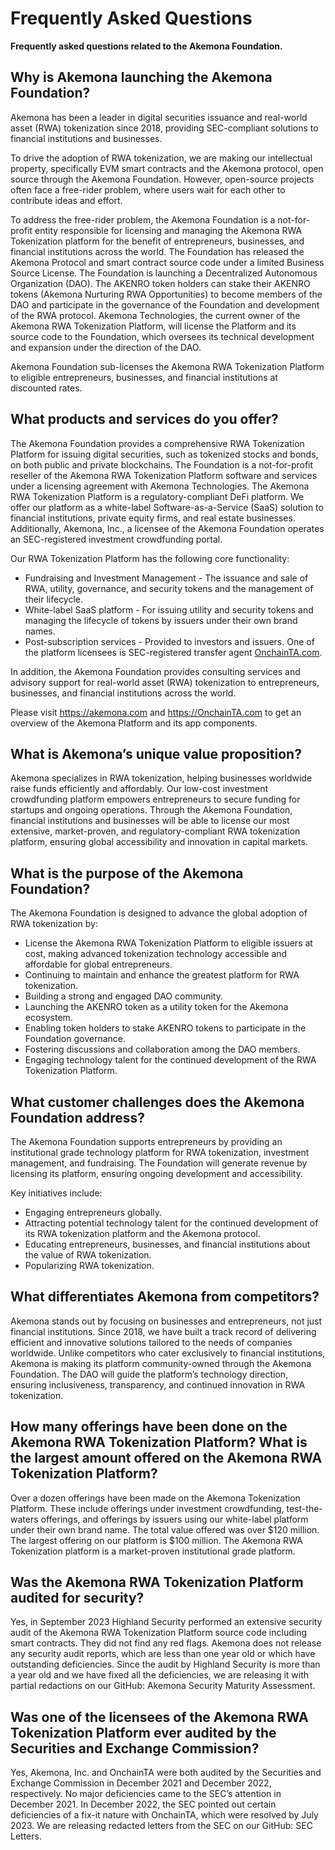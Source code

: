 # Frequently Asked Questions

**Frequently asked questions related to the Akemona Foundation.**

## Why is Akemona launching the Akemona Foundation?

Akemona has been a leader in digital securities issuance and real-world asset (RWA) tokenization since 2018, providing SEC-compliant solutions to financial institutions and businesses.

To drive the adoption of RWA tokenization, we are making our intellectual property, specifically EVM smart contracts and the Akemona protocol, open source through the Akemona Foundation. However, open-source projects often face a free-rider problem, where users wait for each other to contribute ideas and effort.

To address the free-rider problem, the Akemona Foundation is a not-for-profit entity responsible for licensing and managing the Akemona RWA Tokenization platform for the benefit of entrepreneurs, businesses, and financial institutions across the world. The Foundation has released the Akemona Protocol and smart contract source code under a limited Business Source License. The Foundation is launching a Decentralized Autonomous Organization (DAO). The AKENRO token holders can stake their AKENRO tokens (Akemona Nurturing RWA Opportunities) to become members of the DAO and participate in the governance of the Foundation and development of the RWA protocol. Akemona Technologies, the current owner of the Akemona RWA Tokenization Platform, will license the Platform and its source code to the Foundation, which oversees its technical development and expansion under the direction of the DAO.

Akemona Foundation sub-licenses the Akemona RWA Tokenization Platform to eligible entrepreneurs, businesses, and financial institutions at discounted rates.

## What products and services do you offer?

The Akemona Foundation provides a comprehensive RWA Tokenization Platform for issuing digital securities, such as tokenized stocks and bonds, on both public and private blockchains. The Foundation is a not-for-profit reseller of the Akemona RWA Tokenization Platform software and services under a licensing agreement with Akemona Technologies. The Akemona RWA Tokenization Platform is a regulatory-compliant DeFi platform. We offer our platform as a white-label Software-as-a-Service (SaaS) solution to financial institutions, private equity firms, and real estate businesses. Additionally, Akemona, Inc., a licensee of the Akemona Foundation operates an SEC-registered investment crowdfunding portal.

Our RWA Tokenization Platform has the following core functionality:

- Fundraising and Investment Management - The issuance and sale of RWA, utility, governance, and security tokens and the management of their lifecycle.
- White-label SaaS platform - For issuing utility and security tokens and managing the lifecycle of tokens by issuers under their own brand names.
- Post-subscription services - Provided to investors and issuers. One of the platform licensees is SEC-registered transfer agent [OnchainTA.com](https://OnchainTA.com).

In addition, the Akemona Foundation provides consulting services and advisory support for real-world asset (RWA) tokenization to entrepreneurs, businesses, and financial institutions across the world.

Please visit https://akemona.com and https://OnchainTA.com to get an overview of the Akemona Platform and its app components.

## What is Akemona’s unique value proposition?

Akemona specializes in RWA tokenization, helping businesses worldwide raise funds efficiently and affordably. Our low-cost investment crowdfunding platform empowers entrepreneurs to secure funding for startups and ongoing operations. Through the Akemona Foundation, financial institutions and businesses will be able to license our most extensive, market-proven, and regulatory-compliant RWA tokenization platform, ensuring global accessibility and innovation in capital markets.

## What is the purpose of the Akemona Foundation?

The Akemona Foundation is designed to advance the global adoption of RWA tokenization by:

- License the Akemona RWA Tokenization Platform to eligible issuers at cost, making advanced tokenization technology accessible and affordable for global entrepreneurs.
- Continuing to maintain and enhance the greatest platform for RWA tokenization.
- Building a strong and engaged DAO community.
- Launching the AKENRO token as a utility token for the Akemona ecosystem.
- Enabling token holders to stake AKENRO tokens to participate in the Foundation governance.
- Fostering discussions and collaboration among the DAO members.
- Engaging technology talent for the continued development of the RWA Tokenization Platform.

## What customer challenges does the Akemona Foundation address?

The Akemona Foundation supports entrepreneurs by providing an institutional grade technology platform for RWA tokenization, investment management, and fundraising. The Foundation will generate revenue by licensing its platform, ensuring ongoing development and accessibility.

Key initiatives include:

- Engaging entrepreneurs globally.
- Attracting potential technology talent for the continued development of its RWA tokenization platform and the Akemona protocol.
- Educating entrepreneurs, businesses, and financial institutions about the value of RWA tokenization.
- Popularizing RWA tokenization.

## What differentiates Akemona from competitors?

Akemona stands out by focusing on businesses and entrepreneurs, not just financial institutions. Since 2018, we have built a track record of delivering efficient and innovative solutions tailored to the needs of companies worldwide. Unlike competitors who cater exclusively to financial institutions, Akemona is making its platform community-owned through the Akemona Foundation. The DAO will guide the platform’s technology direction, ensuring inclusiveness, transparency, and continued innovation in RWA tokenization.

## How many offerings have been done on the Akemona RWA Tokenization Platform? What is the largest amount offered on the Akemona RWA Tokenization Platform?

Over a dozen offerings have been made on the Akemona Tokenization Platform. These include offerings under investment crowdfunding, test-the-waters offerings, and offerings by issuers using our white-label platform under their own brand name. The total value offered was over $120 million. The largest offering on our platform is $100 million. The Akemona RWA Tokenization platform is a market-proven institutional grade platform.

## Was the Akemona RWA Tokenization Platform audited for security?

Yes, in September 2023 Highland Security performed an extensive security audit of the Akemona RWA Tokenization Platform source code including smart contracts. They did not find any red flags. Akemona does not release any security audit reports, which are less than one year old or which have outstanding deficiencies. Since the audit by Highland Security is more than a year old and we have fixed all the deficiencies, we are releasing it with partial redactions on our GitHub: Akemona Security Maturity Assessment.

## Was one of the licensees of the Akemona RWA Tokenization Platform ever audited by the Securities and Exchange Commission?

Yes, Akemona, Inc. and OnchainTA were both audited by the Securities and Exchange Commission in December 2021 and December 2022, respectively. No major deficiencies came to the SEC’s attention in December 2021. In December 2022, the SEC pointed out certain deficiencies of a fix-it nature with OnchainTA, which were resolved by July 2023. We are releasing redacted letters from the SEC on our GitHub: SEC Letters.
